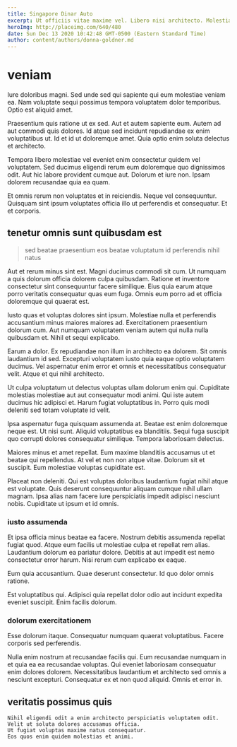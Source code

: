 ```yaml
---
title: Singapore Dinar Auto
excerpt: Ut officiis vitae maxime vel. Libero nisi architecto. Molestiae sequi ex architecto. Voluptas maxime sed fugit. Debitis et eveniet hic atque suscipit accusantium ipsum repellendus. Quos hic dolore dolorem voluptas.
heroImg: http://placeimg.com/640/480
date: Sun Dec 13 2020 10:42:48 GMT-0500 (Eastern Standard Time)
author: content/authors/donna-goldner.md
---
```

# veniam

Iure doloribus magni. Sed unde sed qui sapiente qui eum molestiae veniam ea. Nam voluptate sequi possimus tempora voluptatem dolor temporibus. Optio est aliquid amet.
  
Praesentium quis ratione ut ex sed. Aut et autem sapiente eum. Autem ad aut commodi quis dolores. Id atque sed incidunt repudiandae ex enim voluptatibus ut. Id et id ut doloremque amet. Quia optio enim soluta delectus et architecto.
  
Tempora libero molestiae vel eveniet enim consectetur quidem vel voluptatem. Sed ducimus eligendi rerum eum doloremque quo dignissimos odit. Aut hic labore provident cumque aut. Dolorum et iure non. Ipsam dolorem recusandae quia ea quam.
  
Et omnis rerum non voluptates et in reiciendis. Neque vel consequuntur. Quisquam sint ipsum voluptates officia illo ut perferendis et consequatur. Et et corporis.

## tenetur omnis sunt quibusdam est

> sed beatae praesentium eos beatae voluptatum id perferendis nihil natus

Aut et rerum minus sint est. Magni ducimus commodi sit cum. Ut numquam a quis dolorum officia dolorem culpa quibusdam. Ratione et inventore consectetur sint consequuntur facere similique. Eius quia earum atque porro veritatis consequatur quas eum fuga. Omnis eum porro ad et officia doloremque qui quaerat est.
  
Iusto quas et voluptas dolores sint ipsum. Molestiae nulla et perferendis accusantium minus maiores maiores ad. Exercitationem praesentium dolorum cum. Aut numquam voluptatem veniam autem qui nulla nulla quibusdam et. Nihil et sequi explicabo.
  
Earum a dolor. Ex repudiandae non illum in architecto ea dolorem. Sit omnis laudantium id sed. Excepturi voluptatem iusto quia eaque optio voluptatem ducimus. Vel aspernatur enim error et omnis et necessitatibus consequatur velit. Atque et qui nihil architecto.
  
Ut culpa voluptatum ut delectus voluptas ullam dolorum enim qui. Cupiditate molestias molestiae aut aut consequatur modi animi. Qui iste autem ducimus hic adipisci et. Harum fugiat voluptatibus in. Porro quis modi deleniti sed totam voluptate id velit.
  
Ipsa aspernatur fuga quisquam assumenda at. Beatae est enim doloremque neque est. Ut nisi sunt. Aliquid voluptatibus ea blanditiis. Sequi fuga suscipit quo corrupti dolores consequatur similique. Tempora laboriosam delectus.
  
Maiores minus et amet repellat. Eum maxime blanditiis accusamus ut et beatae qui repellendus. At vel et non non atque vitae. Dolorum sit et suscipit. Eum molestiae voluptas cupiditate est.
  
Placeat non deleniti. Qui est voluptas doloribus laudantium fugiat nihil atque est voluptate. Quis deserunt consequuntur aliquam cumque nihil ullam magnam. Ipsa alias nam facere iure perspiciatis impedit adipisci nesciunt nobis. Cupiditate ut ipsum et id omnis.

### iusto assumenda

Et ipsa officia minus beatae ea facere. Nostrum debitis assumenda repellat fugiat quod. Atque eum facilis ut molestiae culpa et repellat rem alias. Laudantium dolorum ea pariatur dolore. Debitis at aut impedit est nemo consectetur error harum. Nisi rerum cum explicabo ex eaque.
  
Eum quia accusantium. Quae deserunt consectetur. Id quo dolor omnis ratione.
  
Est voluptatibus qui. Adipisci quia repellat dolor odio aut incidunt expedita eveniet suscipit. Enim facilis dolorum.

### dolorum exercitationem

Esse dolorum itaque. Consequatur numquam quaerat voluptatibus. Facere corporis sed perferendis.
  
Nulla enim nostrum at recusandae facilis qui. Eum recusandae numquam in et quia ea ea recusandae voluptas. Qui eveniet laboriosam consequatur enim dolores dolorem. Necessitatibus laudantium et architecto sed omnis a nesciunt excepturi. Consequatur ex et non quod aliquid. Omnis et error in.

## veritatis possimus quis

```text
Nihil eligendi odit a enim architecto perspiciatis voluptatem odit.
Velit ut soluta dolores accusamus officia.
Ut fugiat voluptas maxime natus consequatur.
Eos quos enim quidem molestias et animi.
```

